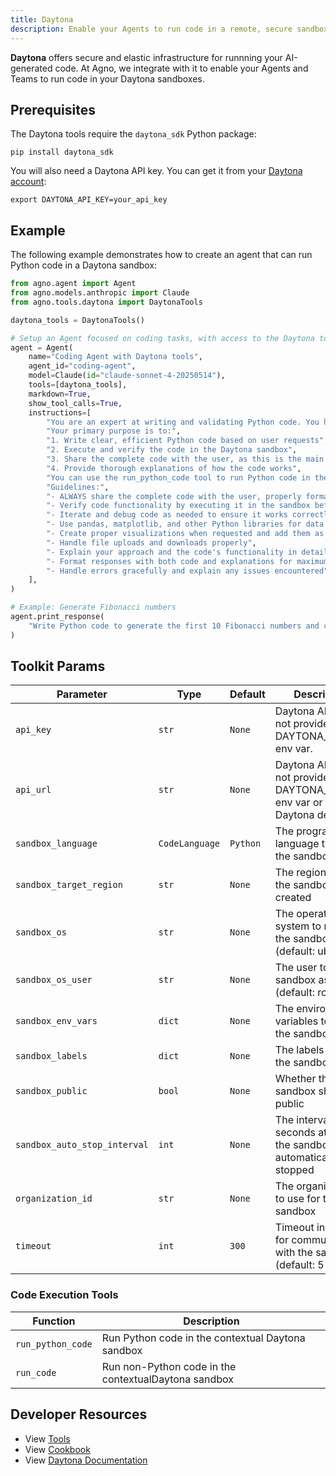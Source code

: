 ```yaml
---
title: Daytona
description: Enable your Agents to run code in a remote, secure sandbox.
---
```


**Daytona** offers secure and elastic infrastructure for runnning your AI-generated code. At Agno, we integrate with it to enable your Agents and Teams to run code in your Daytona sandboxes.

## Prerequisites

The Daytona tools require the `daytona_sdk` Python package:

```shell
pip install daytona_sdk
```

You will also need a Daytona API key. You can get it from your [Daytona account](https://app.daytona.io/account):

```shell
export DAYTONA_API_KEY=your_api_key
```

## Example

The following example demonstrates how to create an agent that can run Python code in a Daytona sandbox:

```python cookbook/tools/daytona_tools.py
from agno.agent import Agent
from agno.models.anthropic import Claude
from agno.tools.daytona import DaytonaTools

daytona_tools = DaytonaTools()

# Setup an Agent focused on coding tasks, with access to the Daytona tools
agent = Agent(
    name="Coding Agent with Daytona tools",
    agent_id="coding-agent",
    model=Claude(id="claude-sonnet-4-20250514"),
    tools=[daytona_tools],
    markdown=True,
    show_tool_calls=True,
    instructions=[
        "You are an expert at writing and validating Python code. You have access to a remote, secure Daytona sandbox.",
        "Your primary purpose is to:",
        "1. Write clear, efficient Python code based on user requests",
        "2. Execute and verify the code in the Daytona sandbox",
        "3. Share the complete code with the user, as this is the main use case",
        "4. Provide thorough explanations of how the code works",
        "You can use the run_python_code tool to run Python code in the Daytona sandbox.",
        "Guidelines:",
        "- ALWAYS share the complete code with the user, properly formatted in code blocks",
        "- Verify code functionality by executing it in the sandbox before sharing",
        "- Iterate and debug code as needed to ensure it works correctly",
        "- Use pandas, matplotlib, and other Python libraries for data analysis when appropriate",
        "- Create proper visualizations when requested and add them as image artifacts to show inline",
        "- Handle file uploads and downloads properly",
        "- Explain your approach and the code's functionality in detail",
        "- Format responses with both code and explanations for maximum clarity",
        "- Handle errors gracefully and explain any issues encountered",
    ],
)

# Example: Generate Fibonacci numbers
agent.print_response(
    "Write Python code to generate the first 10 Fibonacci numbers and calculate their sum and average"
)
```


## Toolkit Params

| Parameter            | Type   | Default | Description                                        |
| -------------------- | ------ | ------- | -------------------------------------------------- |
| `api_key`            | `str`  | `None`  | Daytona API key. If not provided, uses DAYTONA_API_KEY env var. |
| `api_url`            | `str`  | `None`  | Daytona API URL. If not provided, uses DAYTONA_API_URL env var or the Daytona default. |
| `sandbox_language`   | `CodeLanguage`  | `Python`  | The programming language to run on the sandbox |
| `sandbox_target_region` | `str` | `None`  | The region where the sandbox will be created |
| `sandbox_os`         | `str`  | `None`  | The operating system to run on the sandbox (default: ubuntu) |
| `sandbox_os_user`    | `str`  | `None`  | The user to run the sandbox as (default: root) |
| `sandbox_env_vars`   | `dict` | `None`  | The environment variables to set in the sandbox |
| `sandbox_labels`     | `dict` | `None`  | The labels to set in the sandbox |
| `sandbox_public`     | `bool` | `None`  | Whether the sandbox should be public |
| `sandbox_auto_stop_interval` | `int` | `None`  | The interval in seconds at which the sandbox will be automatically stopped |
| `organization_id`    | `str`  | `None`  | The organization ID to use for the sandbox |
| `timeout`            | `int`  | `300`   | Timeout in seconds for communication with the sandbox (default: 5 minutes) |

### Code Execution Tools

| Function           | Description                                                  |
| ------------------ | ------------------------------------------------------------ |
| `run_python_code`  | Run Python code in the contextual Daytona sandbox               |
| `run_code`         | Run non-Python code in the contextualDaytona sandbox               |

## Developer Resources

- View [Tools](https://github.com/agno-agi/agno/blob/main/libs/agno/agno/tools/daytona.py)
- View [Cookbook](https://github.com/agno-agi/agno/blob/main/cookbook/tools/daytona_tools.py)
- View [Daytona Documentation](https://www.daytona.io/docs/)